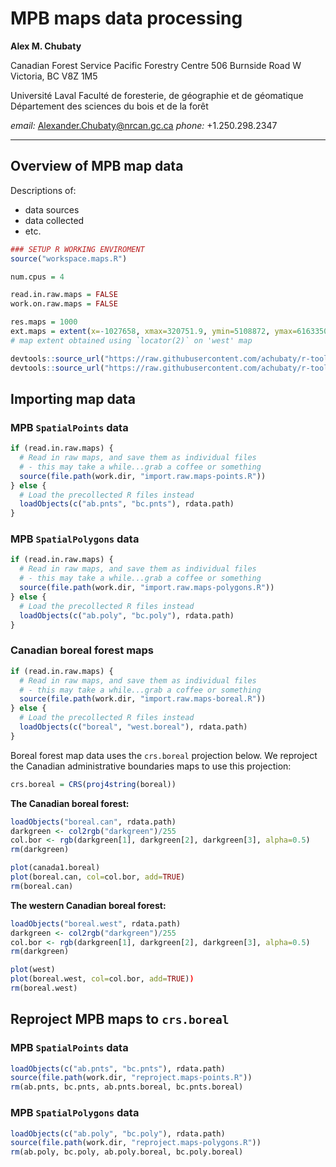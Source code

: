 # MPB maps data processing

**Alex M. Chubaty**

Canadian Forest Service
Pacific Forestry Centre
506 Burnside Road W
Victoria, BC V8Z 1M5

Université Laval
Faculté de foresterie, de géographie et de géomatique
Département des sciences du bois et de la forêt

*email:* [Alexander.Chubaty@nrcan.gc.ca][1]
*phone:* +1.250.298.2347

[1]: <mailto:Alexander.Chubaty@nrcan.gc.ca>

------------------------------------------------------------------

## Overview of MPB map data

Descriptions of:

- data sources
- data collected
- etc.

```r
### SETUP R WORKING ENVIROMENT
source("workspace.maps.R")

num.cpus = 4

read.in.raw.maps = FALSE
work.on.raw.maps = FALSE

res.maps = 1000
ext.maps = extent(x=-1027658, xmax=320751.9, ymin=5108872, ymax=6163350)
# map extent obtained using `locator(2)` on 'west' map

devtools::source_url("https://raw.githubusercontent.com/achubaty/r-tools/master/plot2dev.R")
devtools::source_url("https://raw.githubusercontent.com/achubaty/r-tools/master/load-packages.R")
```

## Importing map data

### MPB `SpatialPoints` data

```r
if (read.in.raw.maps) {
  # Read in raw maps, and save them as individual files
  # - this may take a while...grab a coffee or something
  source(file.path(work.dir, "import.raw.maps-points.R"))
} else {
  # Load the precollected R files instead
  loadObjects(c("ab.pnts", "bc.pnts"), rdata.path)
}
```

### MPB `SpatialPolygons` data

```r
if (read.in.raw.maps) {
  # Read in raw maps, and save them as individual files
  # - this may take a while...grab a coffee or something
  source(file.path(work.dir, "import.raw.maps-polygons.R"))
} else {
  # Load the precollected R files instead
  loadObjects(c("ab.poly", "bc.poly"), rdata.path)
}
```

### Canadian boreal forest maps

```r
if (read.in.raw.maps) {
  # Read in raw maps, and save them as individual files
  # - this may take a while...grab a coffee or something
  source(file.path(work.dir, "import.raw.maps-boreal.R"))
} else {
  # Load the precollected R files instead
  loadObjects(c("boreal", "west.boreal"), rdata.path)
}
```

Boreal forest map data uses the `crs.boreal` projection below. We reproject the Canadian administrative boundaries maps to use this projection:

```r
crs.boreal = CRS(proj4string(boreal))
```

**The Canadian boreal forest:**

```r
loadObjects("boreal.can", rdata.path)
darkgreen <- col2rgb("darkgreen")/255
col.bor <- rgb(darkgreen[1], darkgreen[2], darkgreen[3], alpha=0.5)
rm(darkgreen)

plot(canada1.boreal)
plot(boreal.can, col=col.bor, add=TRUE)
rm(boreal.can)
```

**The western Canadian boreal forest:**

```r
loadObjects("boreal.west", rdata.path)
darkgreen <- col2rgb("darkgreen")/255
col.bor <- rgb(darkgreen[1], darkgreen[2], darkgreen[3], alpha=0.5)
rm(darkgreen)

plot(west)
plot(boreal.west, col=col.bor, add=TRUE))
rm(boreal.west)
```

## Reproject MPB maps to `crs.boreal`

### MPB `SpatialPoints` data

```r
loadObjects(c("ab.pnts", "bc.pnts"), rdata.path)
source(file.path(work.dir, "reproject.maps-points.R"))
rm(ab.pnts, bc.pnts, ab.pnts.boreal, bc.pnts.boreal)
```

### MPB `SpatialPolygons` data
```r
loadObjects(c("ab.poly", "bc.poly"), rdata.path)
source(file.path(work.dir, "reproject.maps-polygons.R"))
rm(ab.poly, bc.poly, ab.poly.boreal, bc.poly.boreal)
```


